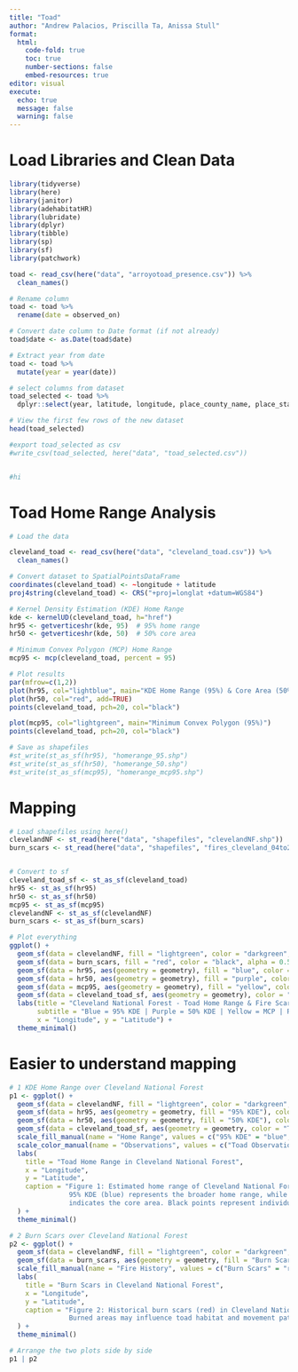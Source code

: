 ```yaml
---
title: "Toad"
author: "Andrew Palacios, Priscilla Ta, Anissa Stull"
format: 
  html:
    code-fold: true 
    toc: true
    number-sections: false
    embed-resources: true
editor: visual
execute:
  echo: true
  message: false
  warning: false
---
```

::: panel-tabset
# Load Libraries and Clean Data

```r
library(tidyverse)
library(here)
library(janitor)
library(adehabitatHR)
library(lubridate)
library(dplyr)
library(tibble)
library(sp)
library(sf)
library(patchwork)

toad <- read_csv(here("data", "arroyotoad_presence.csv")) %>%
  clean_names()

# Rename column
toad <- toad %>%
  rename(date = observed_on)

# Convert date column to Date format (if not already)
toad$date <- as.Date(toad$date)

# Extract year from date
toad <- toad %>%
  mutate(year = year(date))

# select columns from dataset
toad_selected <- toad %>%
  dplyr::select(year, latitude, longitude, place_county_name, place_state_name, place_country_name, scientific_name)

# View the first few rows of the new dataset
head(toad_selected)

#export toad_selected as csv
#write_csv(toad_selected, here("data", "toad_selected.csv"))


#hi  

```


# Toad Home Range Analysis
```r
# Load the data

cleveland_toad <- read_csv(here("data", "cleveland_toad.csv")) %>%
  clean_names()

# Convert dataset to SpatialPointsDataFrame
coordinates(cleveland_toad) <- ~longitude + latitude
proj4string(cleveland_toad) <- CRS("+proj=longlat +datum=WGS84")

# Kernel Density Estimation (KDE) Home Range
kde <- kernelUD(cleveland_toad, h="href")  
hr95 <- getverticeshr(kde, 95)  # 95% home range
hr50 <- getverticeshr(kde, 50)  # 50% core area

# Minimum Convex Polygon (MCP) Home Range
mcp95 <- mcp(cleveland_toad, percent = 95)

# Plot results
par(mfrow=c(1,2))
plot(hr95, col="lightblue", main="KDE Home Range (95%) & Core Area (50%)")
plot(hr50, col="red", add=TRUE)
points(cleveland_toad, pch=20, col="black")

plot(mcp95, col="lightgreen", main="Minimum Convex Polygon (95%)")
points(cleveland_toad, pch=20, col="black")

# Save as shapefiles
#st_write(st_as_sf(hr95), "homerange_95.shp")
#st_write(st_as_sf(hr50), "homerange_50.shp")
#st_write(st_as_sf(mcp95), "homerange_mcp95.shp")

```

# Mapping
```r
# Load shapefiles using here()
clevelandNF <- st_read(here("data", "shapefiles", "clevelandNF.shp"))  # Cleveland National Forest
burn_scars <- st_read(here("data", "shapefiles", "fires_cleveland_04to23.shp"))  # Fire burn scars


# Convert to sf 
cleveland_toad_sf <- st_as_sf(cleveland_toad)
hr95 <- st_as_sf(hr95)
hr50 <- st_as_sf(hr50)
mcp95 <- st_as_sf(mcp95)
clevelandNF <- st_as_sf(clevelandNF)
burn_scars <- st_as_sf(burn_scars)

# Plot everything
ggplot() +
  geom_sf(data = clevelandNF, fill = "lightgreen", color = "darkgreen", alpha = 0.5) +
  geom_sf(data = burn_scars, fill = "red", color = "black", alpha = 0.5) +
  geom_sf(data = hr95, aes(geometry = geometry), fill = "blue", color = "blue", alpha = 0.3) +  # KDE 95% Home Range
  geom_sf(data = hr50, aes(geometry = geometry), fill = "purple", color = "purple", alpha = 0.5) +  # KDE 50% Core Area
  geom_sf(data = mcp95, aes(geometry = geometry), fill = "yellow", color = "orange", alpha = 0.3) +  # MCP Home Range
  geom_sf(data = cleveland_toad_sf, aes(geometry = geometry), color = "black", size = 1, alpha = 0.7) +  # Observation points
  labs(title = "Cleveland National Forest - Toad Home Range & Fire Scars",
       subtitle = "Blue = 95% KDE | Purple = 50% KDE | Yellow = MCP | Red = Fire Scars",
       x = "Longitude", y = "Latitude") +
  theme_minimal()
```

# Easier to understand mapping 
```r
# 1 KDE Home Range over Cleveland National Forest
p1 <- ggplot() +
  geom_sf(data = clevelandNF, fill = "lightgreen", color = "darkgreen", alpha = 0.5) +
  geom_sf(data = hr95, aes(geometry = geometry, fill = "95% KDE"), color = NA, alpha = 0.3) +
  geom_sf(data = hr50, aes(geometry = geometry, fill = "50% KDE"), color = NA, alpha = 0.5) +
  geom_sf(data = cleveland_toad_sf, aes(geometry = geometry, color = "Toad Observations"), size = 1, alpha = 0.7) +
  scale_fill_manual(name = "Home Range", values = c("95% KDE" = "blue", "50% KDE" = "purple")) +
  scale_color_manual(name = "Observations", values = c("Toad Observations" = "black")) +
  labs(
    title = "Toad Home Range in Cleveland National Forest",
    x = "Longitude", 
    y = "Latitude",
    caption = "Figure 1: Estimated home range of Cleveland National Forest toads using KDE. 
               95% KDE (blue) represents the broader home range, while 50% KDE (purple) 
               indicates the core area. Black points represent individual observations."
  ) +
  theme_minimal()

# 2 Burn Scars over Cleveland National Forest
p2 <- ggplot() +
  geom_sf(data = clevelandNF, fill = "lightgreen", color = "darkgreen", alpha = 0.5) +
  geom_sf(data = burn_scars, aes(geometry = geometry, fill = "Burn Scars"), color = "black", alpha = 0.5) +
  scale_fill_manual(name = "Fire History", values = c("Burn Scars" = "red")) +
  labs(
    title = "Burn Scars in Cleveland National Forest",
    x = "Longitude", 
    y = "Latitude",
    caption = "Figure 2: Historical burn scars (red) in Cleveland National Forest. 
               Burned areas may influence toad habitat and movement patterns."
  ) +
  theme_minimal()

# Arrange the two plots side by side
p1 | p2
```



:::
